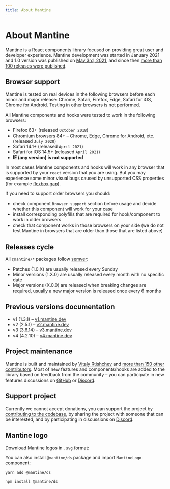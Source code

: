 ```yaml
---
title: About Mantine
---
```



# About Mantine

Mantine is a React components library focused on providing great user and developer experience.
Mantine development was started in January 2021 and 1.0 version was published on [May 3rd, 2021](https://github.com/mantinedev/mantine/releases/tag/1.0.0),
and since then [more than 100 releases were published](https://github.com/mantinedev/mantine/releases).

## Browser support

Mantine is tested on real devices in the following browsers before each minor and major release: Chrome, Safari, Firefox,
Edge, Safari for iOS, Chrome for Android. Testing in other browsers is not performed.

All Mantine components and hooks were tested to work in the following browsers:

- Firefox 63+ (released `October 2018`)
- Chromium browsers 84+ – Chrome, Edge, Chrome for Android, etc. (released `July 2020`)
- Safari 14.1+ (released `April 2021`)
- Safari for iOS 14.5+ (released `April 2021`)
- **IE (any version) is not supported**

In most cases Mantine components and hooks will work in any browser that is supported
by your `react` version that you are using. But you may experience some minor visual bugs
caused by unsupported CSS properties (for example [flexbox gap](https://caniuse.com/flexbox-gap)).

If you need to support older browsers you should:

- check component `Browser support` section before usage and decide whether this component will work for your case
- install corresponding polyfills that are required for hook/component to work in older browsers
- check that component works in those browsers on your side (we do not test Mantine in browsers that are older than those that are listed above)

## Releases cycle

All `@mantine/*` packages follow [semver](https://semver.org/):

- Patches (1.0.X) are usually released every Sunday
- Minor versions (1.X.0) are usually released every month with no specific date
- Major versions (X.0.0) are released when breaking changes are required, usually a new major version is released once every 6 months

## Previous versions documentation

- v1 (1.3.1) – [v1.mantine.dev](https://v1.mantine.dev/)
- v2 (2.5.1) – [v2.mantine.dev](https://v2.mantine.dev/)
- v3 (3.6.14) – [v3.mantine.dev](https://v3.mantine.dev/)
- v4 (4.2.10) – [v4.mantine.dev](https://v4.mantine.dev/)

## Project maintenance

Mantine is built and maintained by [Vitaly Rtishchev](https://github.com/rtivital) and [more than 150 other contributors](https://github.com/mantinedev/mantine/graphs/contributors).
Most of new features and components/hooks are added to the library based on feedback from the community –
you can participate in new features discussions on [GitHub](https://github.com/mantinedev/mantine/discussions) or [Discord](https://discord.gg/eUZpPbpxb4).

## Support project

Currently we cannot accept donations, you can support the project by [contributing to the codebase](/pages/contributing/),
by sharing the project with someone that can be interested, and by participating in discussions on [Discord](https://discord.gg/eUZpPbpxb4).

## Mantine logo

Download Mantine logos in `.svg` format:

<LogoAssets />

You can also install `@mantine/ds` package and import `MantineLogo` component:

```bash
yarn add @mantine/ds

npm install @mantine/ds
```

<Demo data={MantineLogoDemos.configurator} />
